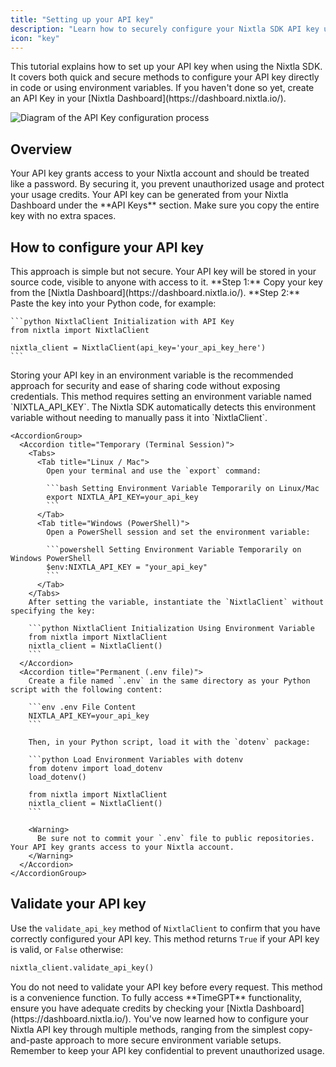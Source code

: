 ```yaml
---
title: "Setting up your API key"
description: "Learn how to securely configure your Nixtla SDK API key using direct code or environment variables."
icon: "key"
---
```


<Info>
  This tutorial explains how to set up your API key when using the Nixtla SDK. It covers both quick and secure methods to configure your API key directly in code or using environment variables. If you haven't done so yet, create an API Key in your [Nixtla Dashboard](https://dashboard.nixtla.io/).
</Info>

<Frame caption="Diagram of the API Key configuration process">


  ![Diagram of the API Key configuration process](https://github.com/Nixtla/nixtla/blob/main/nbs/img/dashboard.png?raw=true)
</Frame>

## Overview

<CardGroup cols={2}>
  <Card title="Why secure your API key?">
    Your API key grants access to your Nixtla account and should be treated like a password. By securing it, you prevent unauthorized usage and protect your usage credits.
  </Card>
  <Card title="Where to find your key">
    Your API key can be generated from your Nixtla Dashboard under the **API Keys** section. Make sure you copy the entire key with no extra spaces.
  </Card>
</CardGroup>

## How to configure your API key

<Steps>
  <Step title="Option 1: Copy & Paste into Python">
    <Warning>
      This approach is simple but not secure. Your API key will be stored in your source code, visible to anyone with access to it.
    </Warning>
    **Step 1:** Copy your key from the [Nixtla Dashboard](https://dashboard.nixtla.io/).
    **Step 2:** Paste the key into your Python code, for example:

    ```python NixtlaClient Initialization with API Key
    from nixtla import NixtlaClient

    nixtla_client = NixtlaClient(api_key='your_api_key_here')
    ```
  </Step>
  <Step title="Option 2: Secure Method with Environment Variables">
    <Info>
      Storing your API key in an environment variable is the recommended approach for security and ease of sharing code without exposing credentials.
    </Info>
    This method requires setting an environment variable named `NIXTLA_API_KEY`. The Nixtla SDK automatically detects this environment variable without needing to manually pass it into `NixtlaClient`.

    <AccordionGroup>
      <Accordion title="Temporary (Terminal Session)">
        <Tabs>
          <Tab title="Linux / Mac">
            Open your terminal and use the `export` command:

            ```bash Setting Environment Variable Temporarily on Linux/Mac
            export NIXTLA_API_KEY=your_api_key
            ```
          </Tab>
          <Tab title="Windows (PowerShell)">
            Open a PowerShell session and set the environment variable:

            ```powershell Setting Environment Variable Temporarily on Windows PowerShell
            $env:NIXTLA_API_KEY = "your_api_key"
            ```
          </Tab>
        </Tabs>
        After setting the variable, instantiate the `NixtlaClient` without specifying the key:

        ```python NixtlaClient Initialization Using Environment Variable
        from nixtla import NixtlaClient
        nixtla_client = NixtlaClient()
        ```
      </Accordion>
      <Accordion title="Permanent (.env file)">
        Create a file named `.env` in the same directory as your Python script with the following content:

        ```env .env File Content
        NIXTLA_API_KEY=your_api_key
        ```

        Then, in your Python script, load it with the `dotenv` package:

        ```python Load Environment Variables with dotenv
        from dotenv import load_dotenv
        load_dotenv()

        from nixtla import NixtlaClient
        nixtla_client = NixtlaClient()
        ```

        <Warning>
          Be sure not to commit your `.env` file to public repositories. Your API key grants access to your Nixtla account.
        </Warning>
      </Accordion>
    </AccordionGroup>
  </Step>
</Steps>

## Validate your API key

Use the `validate_api_key` method of `NixtlaClient` to confirm that you have correctly configured your API key. This method returns `True` if your API key is valid, or `False` otherwise:

```python Validate API Key Method
nixtla_client.validate_api_key()
```

<Info>
  You do not need to validate your API key before every request. This method is a convenience function. To fully access **TimeGPT** functionality, ensure you have adequate credits by checking your [Nixtla Dashboard](https://dashboard.nixtla.io/).
</Info>

<Card title="Summary">
  You've now learned how to configure your Nixtla API key through multiple methods, ranging from the simplest copy-and-paste approach to more secure environment variable setups. Remember to keep your API key confidential to prevent unauthorized usage.
</Card>